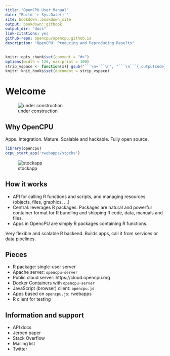 ```yaml
--- 
title: "OpenCPU User Manual"
date: "Build `r Sys.Date()`"
site: bookdown::bookdown_site
output: bookdown::gitbook
output_dir: "docs"
link-citations: yes
github-repo: opencpu/opencpu.github.io
description: "OpenCPU: Producing and Reproducing Results"
---
```


```r
knitr::opts_chunk$set(comment = "#>")
options(width = 120, max.print = 100)
strip_vspace <- function(x){ gsub("```\n+```\n", "```\n```{.outputcode}\n", x) }
knitr::knit_hooks$set(document = strip_vspace)
```


# Welcome



![under construction](construction.gif)

## Why OpenCPU

Apps. Integration. Mature. Scalable and hackable. Fully open source.

```r
library(opencpu)
ocpu_start_app('rwebapps/stocks')
```

![stockapp](stockapp.png)


## How it works

 - API for calling R functions and scripts, and managing resources (objects, files, graphics, ...)
 - Central: leverages R packages. Packages are natural and powerful container format for R bundling and shipping R code, data, manuals and files.
 - Apps in OpencPU are simply R packages containing R functions.
 
Very flexible and scalable R backend. Builds apps, call it from services or data pipelines.


## Pieces

 - R package: single-user server
 - Apache server: `opencpu-server`
 - Public cloud server: https://cloud.opencpu.org
 - Docker Containers with `opencpu-server`
 - JavaScript (browser) client: `opencpu.js`
 - Apps based on `opencpu.js`: rwebapps
 - R client for testing
 
## Information and support

 - API docs
 - Jeroen paper
 - Stack Overflow
 - Mailing list
 - Twitter
